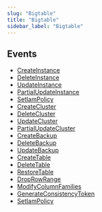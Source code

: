 ```yaml
---
slug: "Bigtable"
title: "Bigtable"
sidebar_label: "Bigtable"
---
```


## Events

- [CreateInstance](/gcprealtime/realtime/bigtable/rules/CreateInstance)
- [DeleteInstance](/gcprealtime/realtime/bigtable/rules/DeleteInstance)
- [UpdateInstance](/gcprealtime/realtime/bigtable/rules/UpdateInstance)
- [PartialUpdateInstance](/gcprealtime/realtime/bigtable/rules/PartialUpdateInstance)
- [SetIamPolicy](/gcprealtime/realtime/bigtable/rules/SetIamPolicy)
- [CreateCluster](/gcprealtime/realtime/bigtable/rules/CreateCluster)
- [DeleteCluster](/gcprealtime/realtime/bigtable/rules/DeleteCluster)
- [UpdateCluster](/gcprealtime/realtime/bigtable/rules/UpdateCluster)
- [PartialUpdateCluster](/gcprealtime/realtime/bigtable/rules/PartialUpdateCluster)
- [CreateBackup](/gcprealtime/realtime/bigtable/rules/CreateBackup)
- [DeleteBackup](/gcprealtime/realtime/bigtable/rules/DeleteBackup)
- [UpdateBackup](/gcprealtime/realtime/bigtable/rules/UpdateBackup)
- [CreateTable](/gcprealtime/realtime/bigtable/rules/CreateTable)
- [DeleteTable](/gcprealtime/realtime/bigtable/rules/DeleteTable)
- [RestoreTable](/gcprealtime/realtime/bigtable/rules/RestoreTable)
- [DropRowRange](/gcprealtime/realtime/bigtable/rules/DropRowRange)
- [ModifyColumnFamilies](/gcprealtime/realtime/bigtable/rules/ModifyColumnFamilies)
- [GenerateConsistencyToken](/gcprealtime/realtime/bigtable/rules/GenerateConsistencyToken)
- [SetIamPolicy](/gcprealtime/realtime/bigtable/rules/SetIamPolicy)